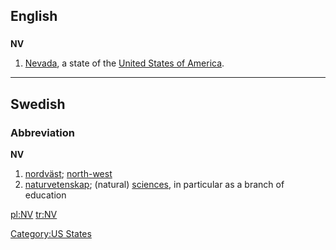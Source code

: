 ==English==

==={{abbreviation}}===
'''NV'''

# [[Nevada]], a state of the [[United States of America]].

[[Category:US States]]

----

==Swedish==

===Abbreviation===
'''NV'''

# [[nordväst]]; [[north-west]]
# [[naturvetenskap]]; (natural) [[sciences]], in particular as a branch of education


[[pl:NV]]
[[tr:NV]]